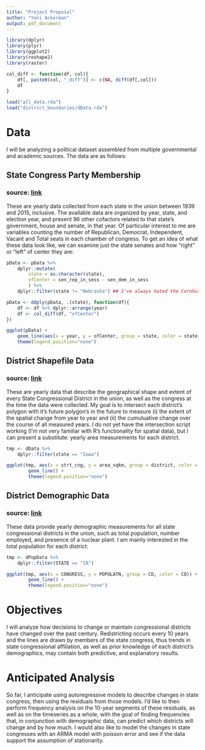 ```yaml
---
title: "Project Proposal"
author: "Yoni Ackerman"
output: pdf_document
---
```


```r
library(dplyr)
library(plyr)
library(ggplot2)
library(reshape2)
library(raster)

col_diff <- function(df, col){
    df[, paste0(col, "_diff")] <- c(NA, diff(df[,col]))
    df
}

load("all_data.rda")
load("district_boundaries/dData.rda")
```

# Data

I will be analyzing a political dataset assembled from multiple governmental and
academic sources. The data are as follows:

## State Congress Party Membership
### source: [link](https://dataverse.harvard.edu/)

These are yearly data collected from each state in the union between 1939 and 2015,
inclusive. The available data are organized by year, state, and election year, and
present 96 other cofactors related to that state's government, house and senate,
in that year. Of particular interest to me are variables counting the number
of Republican, Democrat, Independent, Vacant and Total seats in each chamber of
congress. To get an idea of what these data look like, we can examine just
the state senates and how "right" or "left" of center they are:

```r
pData <- pData %>%
    dplyr::mutate(
        state = as.character(state),
        ofCenter = sen_rep_in_sess - sen_dem_in_sess 
        ) %>%
    dplyr::filter(state != "Nebraska") ## I've always hated the Cornhuskers.

pData <- ddply(pData, .(state), function(df){
    df <- df %>% dplyr::arrange(year)
    df <- col_diff(df, "ofCenter")
})

ggplot(pData) +
    geom_line(aes(x = year, y = ofCenter, group = state, color = state)) +
    theme(legend.position="none")
```

## District Shapefile Data
### source: [link](http://cdmaps.polisci.ucla.edu/)

These are yearly data that describe the geographical shape and extent of
every State Congressional District in the union, as well as the congress
at the time the data were collected. My goal is to intersect each district's
polygon with it's future polygon's in the future to measure (i) the extent
of the spatial change from year to year and (ii) the cumuluative change over
the course of all measured years. I do not yet have the intersection script
working (I'm not very familiar with R's functionality for spatial data), but
I can present a substitute: yearly area measurements for each district.

```r

tmp <- dData %>%
    dplyr::filter(state == "Iowa")

ggplot(tmp, aes(x = strt_cng, y = area_sqkm, group = district, color = district)) +
	    geom_line() +
	    theme(legend.position="none")	
```

## District Demographic Data
### source: [link](https://sites.google.com/a/colorado.edu/adler-scott/data)

These data provide yearly demographic measurements for all state congressional
districts in the union, such as total population, number employed, and presence
of a nuclear plant. I am mainly interested in the total population for each
district:

```r

tmp <- dPopData %>%
    dplyr::filter(STATE == "IA")

ggplot(tmp, aes(x = CONGRESS, y = POPULATN, group = CD, color = CD)) +
	    geom_line() +
	    theme(legend.position="none")	   
```

# Objectives

I will analyze how decisions to change or maintain congressional districts
have changed over the past century. Redistricting occurs every 10 years and the lines
are drawn by members of the state congress, thus trends in state congressional
affiliation, as well as prior knowledge of each district's demographics, may
contain both predictive, and explanatory results.

# Anticipated Analysis

So far,
I anticipate using autoregressive models to describe changes in state congress, then
using the residuals from those models. I'd like to then perform frequency analysis
on the 10-year segments of these residuals, as well as on the timeseries as a whole,
with the goal of finding frequencies that, in conjunction with demographic data,
can predict which districts will change and by how much. I would also like to model
the changes in state congresses with an ARMA model with poisson error and see
if the data support the assumption of stationarity.